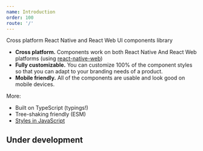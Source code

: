 ```yaml
---
name: Introduction
order: 100
route: '/'
---
```


Cross platform React Native and React Web UI components library

- **Cross platform.** Components work on both React Native And React Web platforms (using [react-native-web](https://github.com/necolas/react-native-web))
- **Fully customizable.** You can customize 100% of the component styles so that you can adapt to your branding needs of a product.
- **Mobile friendly.** All of the components are usable and look good on mobile devices.

More:

- Built on TypeScript (typings!)
- Tree-shaking friendly (ESM)
- [Styles in JavaScript](https://twitter.com/necolas/status/1058949412284592128)

## Under development
